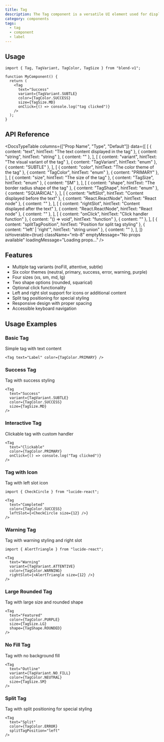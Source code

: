 ```yaml
---
title: Tag
description: The Tag component is a versatile UI element used for displaying labels, categories, and status indicators with multiple variants, colors, and interactive options.
category: components
tags:
  - tag
  - component
  - label
---
```


<TagPreview />


## Usage

```tsx
import { Tag, TagVariant, TagColor, TagSize } from "blend-v1";

function MyComponent() {
  return (
    <Tag
      text="Success"
      variant={TagVariant.SUBTLE}
      color={TagColor.SUCCESS}
      size={TagSize.MD}
      onClick={() => console.log("tag clicked")}
    />
  );
}
```


## API Reference

<DocsTypeTable
  columns={["Prop Name", "Type", "Default"]}
  data={[
    [
      { content: "text", hintText: "The text content displayed in the tag" },
      { content: "string", hintText: "string" },
      { content: "" },
    ],
    [
      { content: "variant", hintText: "The visual variant of the tag" },
      { content: "TagVariant", hintText: "enum" },
      { content: "SUBTLE" },
    ],
    [
      { content: "color", hintText: "The color theme of the tag" },
      { content: "TagColor", hintText: "enum" },
      { content: "PRIMARY" },
    ],
    [
      { content: "size", hintText: "The size of the tag" },
      { content: "TagSize", hintText: "enum" },
      { content: "SM" },
    ],
    [
      { content: "shape", hintText: "The border radius shape of the tag" },
      { content: "TagShape", hintText: "enum" },
      { content: "SQUARICAL" },
    ],
    [
      { content: "leftSlot", hintText: "Content displayed before the text" },
      { content: "React.ReactNode", hintText: "React node" },
      { content: "" },
    ],
    [
      { content: "rightSlot", hintText: "Content displayed after the text" },
      { content: "React.ReactNode", hintText: "React node" },
      { content: "" },
    ],
    [
      { content: "onClick", hintText: "Click handler function" },
      { content: "() => void", hintText: "function" },
      { content: "" },
    ],
    [
      { content: "splitTagPosition", hintText: "Position for split tag styling" },
      { content: "'left' | 'right'", hintText: "string union" },
      { content: "" },
    ],
  ]}
  isHoverable={true}
  className="mb-8"
  emptyMessage="No props available"
  loadingMessage="Loading props..."
/>

## Features
- Multiple tag variants (noFill, attentive, subtle)
- Six color themes (neutral, primary, success, error, warning, purple)
- Four sizes (xs, sm, md, lg)
- Two shape options (rounded, squarical)
- Optional click functionality
- Left and right slot support for icons or additional content
- Split tag positioning for special styling
- Responsive design with proper spacing
- Accessible keyboard navigation


## Usage Examples

### Basic Tag
Simple tag with text content

```tsx
<Tag text="Label" color={TagColor.PRIMARY} />
```

### Success Tag
Tag with success styling

```tsx
<Tag 
  text="Success" 
  variant={TagVariant.SUBTLE}
  color={TagColor.SUCCESS}
  size={TagSize.MD}
/>
```

### Interactive Tag
Clickable tag with custom handler

```tsx
<Tag
  text="Clickable"
  color={TagColor.PRIMARY}
  onClick={() => console.log("Tag clicked")}
/>
```

### Tag with Icon
Tag with left slot icon

```tsx
import { CheckCircle } from "lucide-react";

<Tag
  text="Completed"
  color={TagColor.SUCCESS}
  leftSlot={<CheckCircle size={12} />}
/>
```

### Warning Tag
Tag with warning styling and right slot

```tsx
import { AlertTriangle } from "lucide-react";

<Tag
  text="Warning"
  variant={TagVariant.ATTENTIVE}
  color={TagColor.WARNING}
  rightSlot={<AlertTriangle size={12} />}
/>
```

### Large Rounded Tag
Tag with large size and rounded shape

```tsx
<Tag
  text="Featured"
  color={TagColor.PURPLE}
  size={TagSize.LG}
  shape={TagShape.ROUNDED}
/>
```

### No Fill Tag
Tag with no background fill

```tsx
<Tag
  text="Outline"
  variant={TagVariant.NO_FILL}
  color={TagColor.NEUTRAL}
  size={TagSize.SM}
/>
```

### Split Tag
Tag with split positioning for special styling

```tsx
<Tag
  text="Split"
  color={TagColor.ERROR}
  splitTagPosition="left"
/>
```